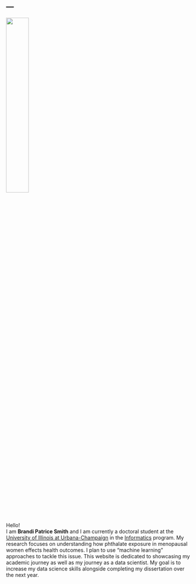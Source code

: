 ---
---

<left>
![](images/main.JPG){width=35%}
</left>  

Hello!  
I am **Brandi Patrice Smith** and I am currently a doctoral student at the [University of Illinois at Urbana-Champaign](https://illinois.edu) in the [Informatics](https://www.informatics.illinois.edu) program. My research focuses on understanding how phthalate exposure in menopausal women effects health outcomes. I plan to use "machine learning" approaches to tackle this issue. This website is dedicated to showcasing my academic journey as well as my journey as a data scientist. My goal is to increase my data science skills alongside completing my dissertation over the next year. 

